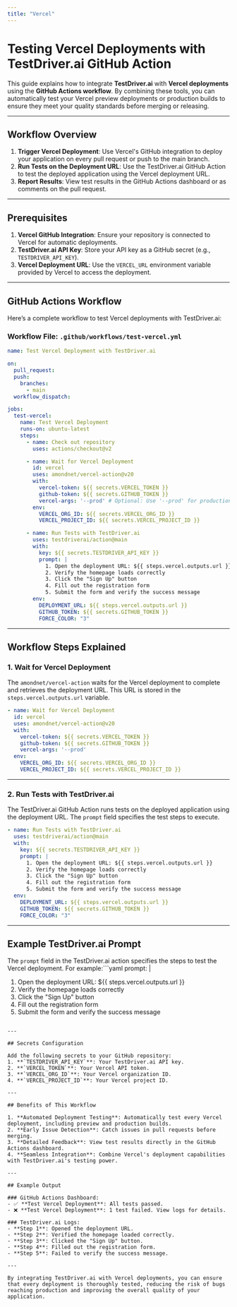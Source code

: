 ```yaml
---
title: "Vercel"
---
```


# Testing Vercel Deployments with TestDriver.ai GitHub Action

This guide explains how to integrate **TestDriver.ai** with **Vercel deployments** using the **GitHub Actions workflow**. By combining these tools, you can automatically test your Vercel preview deployments or production builds to ensure they meet your quality standards before merging or releasing.

---

## Workflow Overview

1. **Trigger Vercel Deployment**: Use Vercel's GitHub integration to deploy your application on every pull request or push to the main branch.
2. **Run Tests on the Deployment URL**: Use the TestDriver.ai GitHub Action to test the deployed application using the Vercel deployment URL.
3. **Report Results**: View test results in the GitHub Actions dashboard or as comments on the pull request.

---

## Prerequisites

1. **Vercel GitHub Integration**: Ensure your repository is connected to Vercel for automatic deployments.
2. **TestDriver.ai API Key**: Store your API key as a GitHub secret (e.g., `TESTDRIVER_API_KEY`).
3. **Vercel Deployment URL**: Use the `VERCEL_URL` environment variable provided by Vercel to access the deployment.

---

## GitHub Actions Workflow

Here’s a complete workflow to test Vercel deployments with TestDriver.ai:

### Workflow File: `.github/workflows/test-vercel.yml`

```yaml
name: Test Vercel Deployment with TestDriver.ai

on:
  pull_request:
  push:
    branches:
      - main
  workflow_dispatch:

jobs:
  test-vercel:
    name: Test Vercel Deployment
    runs-on: ubuntu-latest
    steps:
      - name: Check out repository
        uses: actions/checkout@v2

      - name: Wait for Vercel Deployment
        id: vercel
        uses: amondnet/vercel-action@v20
        with:
          vercel-token: ${{ secrets.VERCEL_TOKEN }}
          github-token: ${{ secrets.GITHUB_TOKEN }}
          vercel-args: '--prod' # Optional: Use '--prod' for production builds
        env:
          VERCEL_ORG_ID: ${{ secrets.VERCEL_ORG_ID }}
          VERCEL_PROJECT_ID: ${{ secrets.VERCEL_PROJECT_ID }}

      - name: Run Tests with TestDriver.ai
        uses: testdriverai/action@main
        with:
          key: ${{ secrets.TESTDRIVER_API_KEY }}
          prompt: |
            1. Open the deployment URL: ${{ steps.vercel.outputs.url }}
            2. Verify the homepage loads correctly
            3. Click the "Sign Up" button
            4. Fill out the registration form
            5. Submit the form and verify the success message
        env:
          DEPLOYMENT_URL: ${{ steps.vercel.outputs.url }}
          GITHUB_TOKEN: ${{ secrets.GITHUB_TOKEN }}
          FORCE_COLOR: "3"


```

---

## Workflow Steps Explained

### 1. **Wait for Vercel Deployment**
The `amondnet/vercel-action` waits for the Vercel deployment to complete and retrieves the deployment URL. This URL is stored in the `steps.vercel.outputs.url` variable.

```yaml
- name: Wait for Vercel Deployment
  id: vercel
  uses: amondnet/vercel-action@v20
  with:
    vercel-token: ${{ secrets.VERCEL_TOKEN }}
    github-token: ${{ secrets.GITHUB_TOKEN }}
    vercel-args: '--prod'
  env:
    VERCEL_ORG_ID: ${{ secrets.VERCEL_ORG_ID }}
    VERCEL_PROJECT_ID: ${{ secrets.VERCEL_PROJECT_ID }}


```

---

### 2. **Run Tests with TestDriver.ai**
The TestDriver.ai GitHub Action runs tests on the deployed application using the deployment URL. The `prompt` field specifies the test steps to execute.

```yaml
- name: Run Tests with TestDriver.ai
  uses: testdriverai/action@main
  with:
    key: ${{ secrets.TESTDRIVER_API_KEY }}
    prompt: |
      1. Open the deployment URL: ${{ steps.vercel.outputs.url }}
      2. Verify the homepage loads correctly
      3. Click the "Sign Up" button
      4. Fill out the registration form
      5. Submit the form and verify the success message
  env:
    DEPLOYMENT_URL: ${{ steps.vercel.outputs.url }}
    GITHUB_TOKEN: ${{ secrets.GITHUB_TOKEN }}
    FORCE_COLOR: "3"


```

---

## Example TestDriver.ai Prompt

The `prompt` field in the TestDriver.ai action specifies the steps to test the Vercel deployment. For example:```yaml
prompt: |
  1. Open the deployment URL: ${{ steps.vercel.outputs.url }}
  2. Verify the homepage loads correctly
  3. Click the "Sign Up" button
  4. Fill out the registration form
  5. Submit the form and verify the success message


```

---

## Secrets Configuration

Add the following secrets to your GitHub repository:
1. **`TESTDRIVER_API_KEY`**: Your TestDriver.ai API key.
2. **`VERCEL_TOKEN`**: Your Vercel API token.
3. **`VERCEL_ORG_ID`**: Your Vercel organization ID.
4. **`VERCEL_PROJECT_ID`**: Your Vercel project ID.

---

## Benefits of This Workflow

1. **Automated Deployment Testing**: Automatically test every Vercel deployment, including preview and production builds.
2. **Early Issue Detection**: Catch issues in pull requests before merging.
3. **Detailed Feedback**: View test results directly in the GitHub Actions dashboard.
4. **Seamless Integration**: Combine Vercel's deployment capabilities with TestDriver.ai's testing power.

---

## Example Output

### GitHub Actions Dashboard:
- ✅ **Test Vercel Deployment**: All tests passed.
- ❌ **Test Vercel Deployment**: 1 test failed. View logs for details.

### TestDriver.ai Logs:
- **Step 1**: Opened the deployment URL.
- **Step 2**: Verified the homepage loaded correctly.
- **Step 3**: Clicked the "Sign Up" button.
- **Step 4**: Filled out the registration form.
- **Step 5**: Failed to verify the success message.

---

By integrating TestDriver.ai with Vercel deployments, you can ensure that every deployment is thoroughly tested, reducing the risk of bugs reaching production and improving the overall quality of your application.

